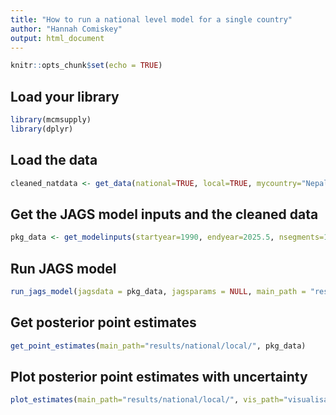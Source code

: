 ```yaml
---
title: "How to run a national level model for a single country"
author: "Hannah Comiskey"
output: html_document
---
```



```r
knitr::opts_chunk$set(echo = TRUE)
```

## Load your library

```r
library(mcmsupply)
library(dplyr)
```

## Load the data 

```r
cleaned_natdata <- get_data(national=TRUE, local=TRUE, mycountry="Nepal", fp2030=TRUE, surveydata_filepath=NULL)
```

## Get the JAGS model inputs and the cleaned data

```r
pkg_data <- get_modelinputs(startyear=1990, endyear=2025.5, nsegments=12, raw_data = cleaned_natdata)

```

## Run JAGS model 

```r
run_jags_model(jagsdata = pkg_data, jagsparams = NULL, main_path = "results/national/local/", n_iter = 80000, n_burnin = 10000, n_thin = 35)
```

## Get posterior point estimates

```r
get_point_estimates(main_path="results/national/local/", pkg_data)
```

## Plot posterior point estimates with uncertainty

```r
plot_estimates(main_path="results/national/local/", vis_path="visualisation/national/local/", pkg_data) 
```
